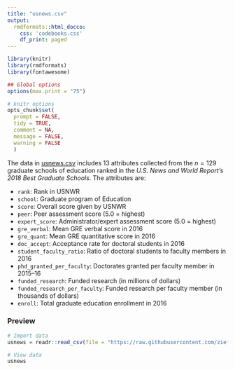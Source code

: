 ```yaml
---
title: "usnews.csv"
output: 
  rmdformats::html_docco:
    css: 'codebooks.css'
    df_print: paged
---
```



```r
library(knitr)
library(rmdformats)
library(fontawesome)

## Global options
options(max.print = "75")

# knitr options
opts_chunk$set(
  prompt = FALSE,
  tidy = TRUE,
  comment = NA,
  message = FALSE,
  warning = FALSE
  )
```


The data in [usnews.csv](https://raw.githubusercontent.com/zief0002/epsy-8252/master/data/usnews.csv) includes 13 attributes collected from the $n=129$ graduate schools of education ranked in the *U.S. News and World Report's 2018 Best Graduate Schools*. The attributes are:

- `rank`: Rank in USNWR
- `school`: Graduate program of Education
- `score`: Overall score given by USNWR
- `peer`: Peer assessment score (5.0 = highest)
- `expert_score`: Administrator/expert assessment score (5.0 = highest)
- `gre_verbal`: Mean GRE verbal score in 2016
- `gre_quant`: Mean GRE quantitative score in 2016
- `doc_accept`: Acceptance rate for doctoral students in 2016
- `student_faculty_ratio`: Ratio of doctoral students to faculty members in 2016
- `phd_granted_per_faculty`: Doctorates granted per faculty member in 2015–16
- `funded_research`: Funded research (in millions of dollars)
- `funded_research_per_faculty`: Funded research per faculty member (in thousands of dollars)
- `enroll`: Total graduate education enrollment in 2016


### Preview

```r
# Import data
usnews = readr::read_csv(file = "https://raw.githubusercontent.com/zief0002/epsy-8252/master/data/usnews.csv")

# View data
usnews
```


<!-- ### References -->


